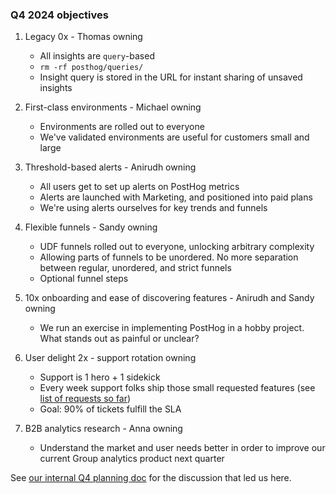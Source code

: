 ### Q4 2024 objectives

1.  Legacy 0x - Thomas owning
    - All insights are `query`-based
    - `rm -rf posthog/queries/`
    - Insight query is stored in the URL for instant sharing of unsaved insights

2. First-class environments - Michael owning
   - Environments are rolled out to everyone
   - We've validated environments are useful for customers small and large

3. Threshold-based alerts - Anirudh owning
    - All users get to set up alerts on PostHog metrics
    - Alerts are launched with Marketing, and positioned into paid plans
    - We're using alerts ourselves for key trends and funnels

4. Flexible funnels - Sandy owning
    - UDF funnels rolled out to everyone, unlocking arbitrary complexity
    - Allowing parts of funnels to be unordered. No more separation between regular, unordered, and strict funnels
    - Optional funnel steps

5. 10x onboarding and ease of discovering features - Anirudh and Sandy owning
    - We run an exercise in implementing PostHog in a hobby project. What stands out as painful or unclear?

6.  User delight 2x - support rotation owning
    -  Support is 1 hero + 1 sidekick
    -  Every week support folks ship those small requested features (see [list of requests so far](https://docs.google.com/spreadsheets/d/1-lXjfzo6313Ai2vMf6smmoA0zghitBQTRD4lPgZ-XqA/edit?gid=0#gid=0))
    -  Goal: 90% of tickets fulfill the SLA

7. B2B analytics research - Anna owning
    - Understand the market and user needs better in order to improve our current Group analytics product next quarter

See [our internal Q4 planning doc](https://docs.google.com/document/d/15pATJU0rYxl5LN9LRLfzPVFmcYT1OIFl1cOQwZmnjKA/edit) for the discussion that led us here.
